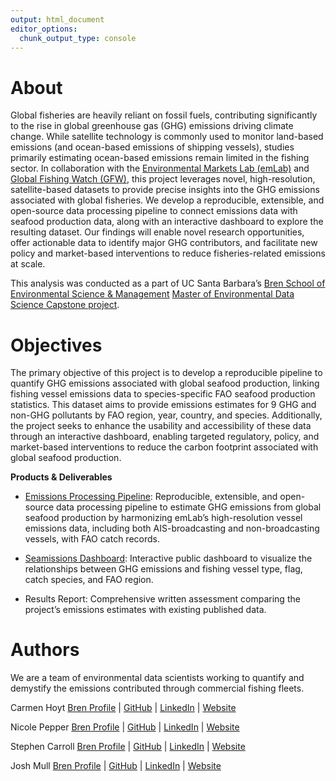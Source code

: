 ```yaml
---
output: html_document
editor_options: 
  chunk_output_type: console
---
```


# About

Global fisheries are heavily reliant on fossil fuels, contributing significantly to the rise in global greenhouse gas (GHG) emissions driving climate change. While satellite technology is commonly used to monitor land-based emissions (and ocean-based emissions of shipping vessels), studies primarily estimating ocean-based emissions remain limited in the fishing sector. In collaboration with the [Environmental Markets Lab (emLab)](https://emlab.ucsb.edu/) and [Global Fishing Watch (GFW)](https://globalfishingwatch.org/), this project leverages novel, high-resolution, satellite-based datasets to provide precise insights into the GHG emissions associated with global fisheries. We develop a reproducible, extensible, and open-source data processing pipeline to connect emissions data with seafood production data, along with an interactive dashboard to explore the resulting dataset. Our findings will enable novel research opportunities, offer actionable data to identify major GHG contributors, and facilitate new policy and market-based interventions to reduce fisheries-related emissions at scale.

This analysis was conducted as a part of UC Santa Barbara's [Bren School of Environmental Science & Management](https://bren.ucsb.edu/) [Master of Environmental Data Science Capstone project](https://bren.ucsb.edu/masters-programs/master-environmental-data-science/meds-capstone-projects). 

# Objectives

The primary objective of this project is to develop a reproducible pipeline to quantify GHG emissions associated with global seafood production, linking fishing vessel emissions data to species-specific FAO seafood production statistics. This dataset aims to provide emissions estimates for 9 GHG and non-GHG pollutants by FAO region, year, country, and species. Additionally, the project seeks to enhance the usability and accessibility of these data through an interactive dashboard, enabling targeted regulatory, policy, and market-based interventions to reduce the carbon footprint associated with global seafood production.

**Products & Deliverables**

- [Emissions Processing Pipeline](https://github.com/Seamissions/emissions-pipeline): Reproducible, extensible, and open-source data processing pipeline to estimate GHG emissions from global seafood production by harmonizing emLab’s high-resolution vessel emissions data, including both AIS-broadcasting and non-broadcasting vessels, with FAO catch records. 

- [Seamissions Dashboard](https://github.com/Seamissions/emissions-dashboard): Interactive public dashboard to visualize the relationships between GHG emissions and fishing vessel type, flag, catch species, and FAO region.	

- Results Report: Comprehensive written assessment comparing the project’s emissions estimates with existing published data. 	

# Authors

We are a team of environmental data scientists working to quantify and demystify the emissions contributed through commercial fishing fleets.

Carmen Hoyt [Bren Profile](https://bren.ucsb.edu/people/carmen-hoyt) | [GitHub](https://github.com/ceh58) | [LinkedIn](https://www.linkedin.com/in/carmen-hoyt-952272153/) | [Website](https://ceh58.github.io/)

Nicole Pepper [Bren Profile](https://bren.ucsb.edu/people/nicole-pepper) | [GitHub](https://github.com/nicolelpepper) | [LinkedIn](https://www.linkedin.com/in/nicole-pepper/) | [Website](https://nicolelpepper.github.io/)

Stephen Carroll [Bren Profile](https://bren.ucsb.edu/people/stephen-carroll) | [GitHub](https://github.com/stephenccodes) | [LinkedIn](https://www.linkedin.com/in/stephen-carroll-754b5191/) | [Website](https://stephenccodes.github.io/)

Josh Mull [Bren Profile](https://bren.ucsb.edu/people/joshua-mull) | [GitHub](https://github.com/llumj) | [LinkedIn](https://www.linkedin.com/in/joshua-mull-046a7832b/) | [Website](https://llumj.github.io/)

